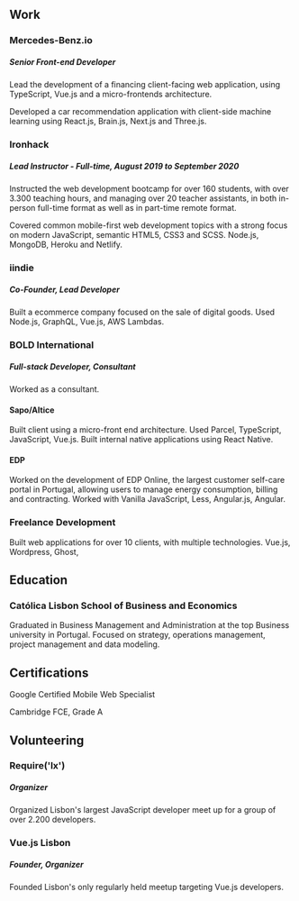

<Introduction />

## Work

### Mercedes-Benz.io

##### Senior Front-end Developer

Lead the development of a financing client-facing web application, using TypeScript, Vue.js and a micro-frontends architecture.

Developed a car recommendation application with client-side machine learning using React.js, Brain.js, Next.js and Three.js.

### Ironhack

##### Lead Instructor _- Full-time, August 2019 to September 2020_

Instructed the web development bootcamp for over 160 students, with over 3.300 teaching hours, and managing over 20 teacher assistants, in both in-person full-time format as well as in part-time remote format.

Covered common mobile-first web development topics with a strong focus on modern JavaScript, semantic HTML5, CSS3 and SCSS. Node.js, MongoDB, Heroku and Netlify.

### iindie

##### Co-Founder, Lead Developer

Built a ecommerce company focused on the sale of digital goods. Used Node.js, GraphQL, Vue.js, AWS Lambdas.

### BOLD International

##### Full-stack Developer, Consultant

Worked as a consultant.

#### Sapo/Altice

Built client using a micro-front end architecture. Used Parcel, TypeScript, JavaScript, Vue.js. Built internal native applications using React Native.

#### EDP

Worked on the development of EDP Online, the largest customer self-care portal in Portugal, allowing users to manage energy consumption, billing and contracting. Worked with Vanilla JavaScript, Less, Angular.js, Angular.

### Freelance Development

Built web applications for over 10 clients, with multiple technologies. Vue.js, Wordpress, Ghost,

## Education

### Católica Lisbon School of Business and Economics

Graduated in Business Management and Administration at the top Business university in Portugal. Focused on strategy, operations management, project management and data modeling.

## Certifications

Google Certified Mobile Web Specialist

Cambridge FCE, Grade A

## Volunteering

### Require('lx')

##### Organizer

Organized Lisbon's largest JavaScript developer meet up for a group of over 2.200 developers.

### Vue.js Lisbon

##### Founder, Organizer

Founded Lisbon's only regularly held meetup targeting Vue.js developers.
